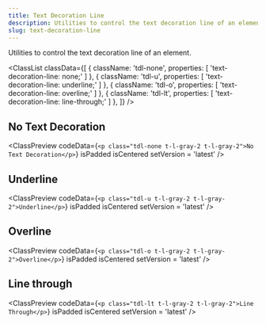 ```yaml
---
title: Text Decoration Line
description: Utilities to control the text decoration line of an element.
slug: text-decoration-line
---
```



Utilities to control the text decoration line of an element.

<ClassList
  classData={[
    {
      className: 'tdl-none',
      properties: [
        'text-decoration-line: none;'
      ]
    },
    {
      className: 'tdl-u',
      properties: [
        'text-decoration-line: underline;'
      ]
    },
    {
      className: 'tdl-o',
      properties: [
        'text-decoration-line: overline;'
      ]
    },
    {
      className: 'tdl-lt',
      properties: [
        'text-decoration-line: line-through;'
      ]
    },
  ]}
/>

## No Text Decoration

<ClassPreview
  codeData={`<p class="tdl-none t-l-gray-2 t-l-gray-2">No Text Decoration</p>`}
  isPadded
  isCentered
  setVersion = 'latest'
/>

## Underline

<ClassPreview
  codeData={`<p class="tdl-u t-l-gray-2 t-l-gray-2">Underline</p>`}
  isPadded
  isCentered
  setVersion = 'latest'
/>

## Overline

<ClassPreview
  codeData={`<p class="tdl-o t-l-gray-2 t-l-gray-2">Overline</p>`}
  isPadded
  isCentered
  setVersion = 'latest'
/>

## Line through

<ClassPreview
  codeData={`<p class="tdl-lt t-l-gray-2 t-l-gray-2">Line Through</p>`}
  isPadded
  isCentered
  setVersion = 'latest'
/>